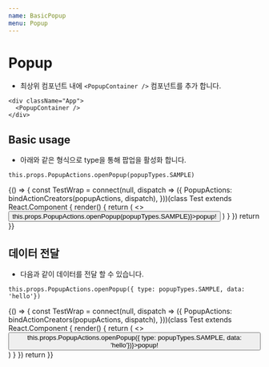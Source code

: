 ```yaml
---
name: BasicPopup
menu: Popup
---
```



# Popup

- 최상위 컴포넌트 내에 `<PopupContainer />` 컴포넌트를 추가 합니다.
```
<div className="App">
  <PopupContainer />
</div>

```

## Basic usage

- 아래와 같은 형식으로 type을 통해 팝업을 활성화 합니다.
```
this.props.PopupActions.openPopup(popupTypes.SAMPLE)
```

<Playground>
  {() => {
    const TestWrap = connect(null, dispatch => ({
      PopupActions: bindActionCreators(popupActions, dispatch),
    }))(class Test extends React.Component {
      render() {
        return (
          <>
            <Button onClick={() => this.props.PopupActions.openPopup(popupTypes.SAMPLE)}>popup!</Button>
          </>
        )
      }
    })
    return <TestWrap />
  }}
</Playground>

## 데이터 전달

- 다음과 같이 데이터를 전달 할 수 있습니다.
```
this.props.PopupActions.openPopup({ type: popupTypes.SAMPLE, data: 'hello'})
```

<Playground>
  {() => {
    const TestWrap = connect(null, dispatch => ({
      PopupActions: bindActionCreators(popupActions, dispatch),
    }))(class Test extends React.Component {
      render() {
        return (
          <>
            <Button onClick={() => this.props.PopupActions.openPopup({ type: popupTypes.SAMPLE, data: 'hello'})}>popup!</Button>
          </>
        )
      }
    })
    return <TestWrap />
  }}
</Playground>